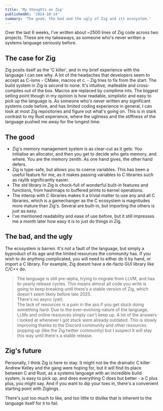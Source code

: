 ```yaml
---
title: 'My thoughts on Zig'
publishedAt: '2024-10-14'
summary: 'The good, the bad and the ugly of Zig and its ecosystem.'
---
```


Over the last 6 weeks, I've written about ~2500 lines of Zig code across two projects. These are my takeaways, as someone who's never written a systems language seriously before.

## The case for Zig

Zig posits itself as the 'C killer', and in my brief experience with the language I can see why. A lot of the headaches that developers seem to accept as C-isms - CMake, macros et c. - Zig tries to fix from the start. The build system in Zig is second to none. It's intuitive, malleable and cross-compiles out of the box. Macros are replaced by comptime ints.  The biggest selling point though in my opinion is how readable, simplistic and easy to pick up the language is. As someone who's never written any significant systems code before, and has limited coding experience in general, I can look at most Zig repositories and figure out what's going on. This is in stark contrast to my Rust experience, where the ugliness and the stiffness of the language pushed me away for the longest time. 

## The good
+ Zig's memory management system is as clear-cut as it gets: You initialise an allocator, and then you get to decide who gets memory, and where. You are the memory zenith. As one hand gives, the other hand defers. 
+ Zig is type-safe, but allows you to coerce variables. This has been a useful feature for me, as it makes passing variables to C libraries such as raylib significantly easier. 
+ The std library in Zig is chock-full of wonderful built-in features and functions, from hashmaps to buffered prints to kernel operations.
+ The interop with C libraries makes it a trivial matter to use any and all C libraries, which is a gamechanger as the C ecosystem is magnitudes more mature than Zig's. Several are built-in, but importing the others is just as easy. 
+ I've mentioned readability and ease of use before, but it still impresses me a month later how easy it is to just do things in Zig.

## The bad, and the ugly

The ecosystem is barren. It's not a fault of the language, but simply a byproduct of its age and the limited resources the community has. If you wish to do anything complicated, you will need to either do it by hand, or import a C library. For example, Zig doesnt have a de-facto GUI library like C/C++ do. <br /> 

> The language is still pre-alpha, trying to migrate from LLVM, and has bi-yearly release cycles. This means almost all code you write is going to keep breaking until there's a stable version of Zig, which doesn't seem likely before late 2025. <br />
> There's no async (yet). <br />
> The lack of resources is a pain in the ass if you get stuck doing something hard. Due to the ever-evolving nature of the language, LLMs and online resources simply can't keep up. A lot of the answers I looked at whenever I got stuck were already outdated. This is slowly improving thanks to the Discord community and other resources popping up (like the Zig twitter community) but I suspect it will stay this way until there's a stable release. <br />
 

## Zig's future

Personally, I think Zig is here to stay. It might not be the dramatic C killer Andrew Kelley and the gang were hoping for, but it will find its place between C and Rust, as a systems language with an incredible build system, is easy to pick up, and does everything C does but better - a C plus plus, you might say. And if you want to dip your toes in, there's a convenient starting point with Ziglings. 

There's just too much to like, and too little to dislike that is inherent to the language itself for it to fail.
